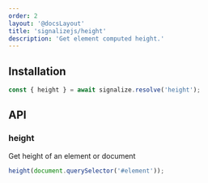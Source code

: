 ```yaml
---
order: 2
layout: '@docsLayout'
title: 'signalizejs/height'
description: 'Get element computed height.'
---
```


## Installation
<ImportMapDependencies module="height" />

```js
const { height } = await signalize.resolve('height');
```

## API

### height
Get height of an element or document
```js
height(document.querySelector('#element'));
```
